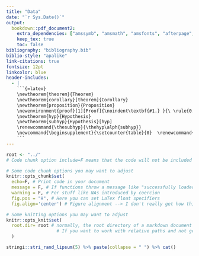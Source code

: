```yaml
---
title: "Data"
date: "`r Sys.Date()`"
output:
  bookdown::pdf_document2:
    extra_dependencies: ["amssymb",	"amsmath", "amsfonts", "afterpage", "array", "booktabs", "eurosym", "geometry", "float", "graphicx", "hyperref", "longtable", "caption", "color", "setspace", "comment", "footmisc", "caption", "pdflscape", "subfig", "siunitx", "subfiles"]
    keep_tex: true
    toc: false
bibliography: "bibliography.bib"
biblio-style: "apalike"
link-citations: true
fontsize: 12pt
linkcolor: blue
header-includes:
  - |
    ```{=latex}
    \newtheorem{theorem}{Theorem}
    \newtheorem{corollary}[theorem]{Corollary}
    \newtheorem{proposition}{Proposition}
    \newenvironment{proof}[1][Proof]{\noindent\textbf{#1.} }{\ \rule{0.5em}{0.5em}}
    \newtheorem{hyp}{Hypothesis}
    \newtheorem{subhyp}{Hypothesis}[hyp]
    \renewcommand{\thesubhyp}{\thehyp\alph{subhyp}}
    \newcommand{\beginsupplement}{\setcounter{table}{0}  \renewcommand{\thetable}{A\arabic{table}}     \setcounter{figure}{0} \renewcommand{\thefigure}{A\arabic{figure}}}
    ```
---
```


```r
root <- "../"
# Code chunk option include=F means that the code will not be included in the document and only the side effects will remain

# Some code chunk options you may want to adjust
knitr::opts_chunk$set(
  echo=F, # Print code in your document
  message = F, # If functions throw a message like "successfully loaded" or something
  warning = F, # For stuff like NAs introduced by coercion
  fig.pos = "H", # Here you can set LaTex float specifiers
  fig.align='center') # Figure alignment --> I don't really get how this works for LaTeX documents. Sometimes it works, sometimes not so much

# Some knitting options you may want to adjust
knitr::opts_knit$set(
  root.dir= root # normally, the root directory of a markdown document is the directory where the markdown file is located
                   # If you want to work with relative paths and not get confused by anything, you might want to set this to your project directory every time
  )
```

```r
stringi::stri_rand_lipsum(5) %>% paste(collapse = " ") %>% cat()
```